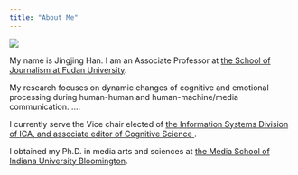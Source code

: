 ```yaml
---
title: "About Me"
---
```



![](E:/Academic/Fudan/bio/me.jpg)

My name is Jingjing Han. I am an Associate Professor at <a href="https://xwxy.fudan.edu.cn/NewsEn/">the School of Journalism at Fudan University</a>.</p>

My research focuses on dynamic changes of cognitive and emotional processing during human-human and human-machine/media communication. ...</a>.</p>

I currently serve the Vice chair elected of <a href="https://infosysica.org/">the Information Systems Division of ICA, and associate editor of <a href="https://onlinelibrary.wiley.com/journal/15516709">Cognitive Science </a>.</p>

I obtained my Ph.D. in media arts and sciences at <a href="https://mediaschool.indiana.edu/index.html">the Media School of Indiana University Bloomington</a>.</p>
